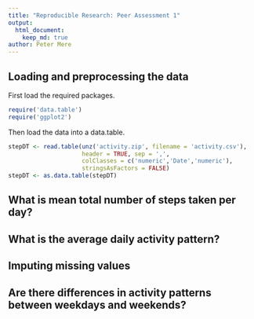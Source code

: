 ```yaml
---
title: "Reproducible Research: Peer Assessment 1"
output: 
  html_document:
    keep_md: true
author: Peter Mere
---
```



## Loading and preprocessing the data
First load the required packages.
```r
require('data.table')
require('ggplot2')
```

Then load the data into a data.table.
```r
stepDT <- read.table(unz('activity.zip', filename = 'activity.csv'), 
                     header = TRUE, sep = ',', 
                     colClasses = c('numeric','Date','numeric'), 
                     stringsAsFactors = FALSE)
stepDT <- as.data.table(stepDT)
```

## What is mean total number of steps taken per day?



## What is the average daily activity pattern?



## Imputing missing values



## Are there differences in activity patterns between weekdays and weekends?
